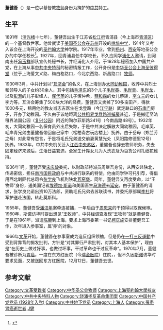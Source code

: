 '''董健吾'''（{{bd|1891年||1970年|12月12日|catIdx=Dong董}}）是一位以基督教[[牧师|牧师]]身份为掩护的[[中共|中共]]特工。

== 生平 ==
1891年（[[清|清]][[光绪|光绪]]十七年），董健吾出生于江苏省[[松江府|松江府]]青浦县（今上海市[[青浦区|青浦区]]）的一个基督教世家。他曾就读于[[美国圣公会|美国圣公会]]在[[苏州|苏州]]开设的[[桃坞中学|桃坞中学]]，1914年又考入该会在上海开设的[[圣约翰大学_(上海)|圣约翰大学]]神学院。1917年毕业，曾到[[扬州|扬州]]、[[西安|西安]]等地圣公会办的中学任校长<ref>{{Cite web |url=http://www.shtong.gov.cn/newsite/node2/node4/node2249/node4412/node17460/node62299/node63578/userobject1ai51461.html |title=静安区志 >> 第三十二编人物 >> 一、传略 |access-date=2019-04-20 |archive-date=2016-04-26 |archive-url=https://web.archive.org/web/20160426070132/http://www.shtong.gov.cn/Newsite/node2/node4/node2249/node4412/node17460/node62299/node63578/userobject1ai51461.html |dead-url=no }}</ref>。1927年，回青浦县任中学校长，不久应同学[[浦化人|浦化人]]邀请，到河南出任[[冯玉祥|冯玉祥]]部队宣传处秘书长，并经浦化人介绍，于1928年秘密加入中国共产党，在上海从事[[中共中央特科|中共中央特科]]的秘密情报工作，公开身份是[[中华圣公会|中华圣公会]][[上海圣彼得堂|上海圣彼得堂]]（位于上海爱文义路、梅白格路口，今北京西路、新昌路口）[[牧师|牧师]]。

1930年3月，中共计划以“[[互济会|互济会]]”的名义，在上海创办[[大同幼稚园|大同幼稚园]]，收养中共烈士和领导人的子女约30余人，其中包括[[毛泽东|毛泽东]]的3个儿子[[毛岸英|毛岸英]]、[[毛岸青|毛岸青]]、[[毛岸龙|毛岸龙]]，以及[[彭湃|彭湃]]的儿子彭绛人，[[恽代英|恽代英]]的儿子恽仲希，[[蔡和森|蔡和森]]的女儿蔡转，[[李立三|李立三]]的女儿李力等。互济会筹集了500块大洋的经费，董健吾又卖掉了50多亩田产，得款1000多元，租用他的教友肖志吉医生在戈登路（今[[江宁路_(上海)|江宁路]]）武定路口的[[石库门|石库门]]房子，开办了幼稚园。不久由于该地距离[[上海公共租界戈登路捕房|公共租界戈登路巡捕房]]甚近，于是搬迁至法租界法国公园（[[复兴公园|复兴公园]]）附近的陶尔菲斯路341号（今南昌路48号）。1932年初，大同幼稚园一名保育员外出后失踪，于是中共决定解散大同幼稚园，毛岸英、毛岸青兄弟由董健吾带回自己家中（松柏斋古玩店楼上）抚养。由于岳母（郑兰芳之母）对此常有怨言，于是将毛氏兄弟送交前妻黄慧光处（凤阳路修德里12号）抚养。1933年，中共中央机关迁入[[江西|江西]][[中央苏区|中央苏区]]，董健吾也辞去牧师职务，失去固定经济来源后，生活日益窘迫。全家生计靠女儿为人洗衣及为百货公司扎纸花维持。

1936年1月，董健吾受[[宋庆龄|宋庆龄]]委托，以财政部特派员周继吾身份，从西安赴陕北，传递密信，担任[[南京国民政府|南京国民政府]]与中共进行联系的特使。他由同学钟可托引荐，得借用西北剿匪代总司令[[张学良|张学良]]飞机到陕北[[瓦窑堡|瓦窑堡]]。同年，董健吾又再度受命，以“王牧师”身份，送美国记者[[埃德加·斯诺|埃德加·斯诺]]和美国医生[[马海德|马海德]]去[[延安|延安]]。由于董健吾的请求，张学良允诺出资10万法郎，资助毛氏兄弟去苏联读书，并委托原部属[[李杜_(军人)|李杜]]将军护送赴法国，转赴莫斯科。  

1955年，董健吾受[[潘汉年|潘汉年]]案牵连被捕，一年后由于[[周恩来|周恩来]]的干预得以取保候审。1960年，斯诺访华时提出想见“王牧师”，中共经调查发现“王牧师”就是董健吾，于是在1961年，派遣[[陈赓|陈赓]]到上海，要求上海市委第一书记[[柯庆施|柯庆施]]安排董健吾工作，次年进入参事室，属‘养’的对象。 

1966年[[文革|文革]]开始，董健吾在参事室成为造反组织领袖，但是仍在[[一打三反運動|一打三反運動]]中受到背靠背的揭发批判，方针是“对其罪行严肃批判，对其本人基本保护”，理由是“在历史上做过好事，也做过坏事，干过革命也干过反革命”。1970年7月，董健吾被诊断为[[胃癌|胃癌]]，一度在东方红医院（今[[上海交通大学医学院附属瑞金医院|瑞金医院]]）住院，{{Fact|病情加剧后，被动员回家|time=2012-01-11T19:23:02+00:00}}，但不久因[[埃德加·斯诺|斯诺]]访华时要求见面，又被送回东方红医院，12月12日，董健吾去世。

== 参考文献 ==
{{Reflist|2}}
{{Authority control}}

{{DEFAULTSORT:Dong董}}
[[Category:文革受難者|Category:文革受難者]]
[[Category:中华圣公会牧师|Category:中华圣公会牧师]]
[[Category:上海聖約翰大學校友|Category:上海聖約翰大學校友]]
[[Category:中共中央特科人物|Category:中共中央特科人物]]
[[Category:饶潘扬反革命集团案|Category:饶潘扬反革命集团案]]
[[Category:中国共产党党员_(1928年入党)|Category:中国共产党党员 (1928年入党)]]
[[Category:中共地下党员|Category:中共地下党员]]
[[Category:上海人|Category:上海人]]
[[Category:罹患胃癌逝世者|Category:罹患胃癌逝世者]]
[[Category:董姓|J健]]